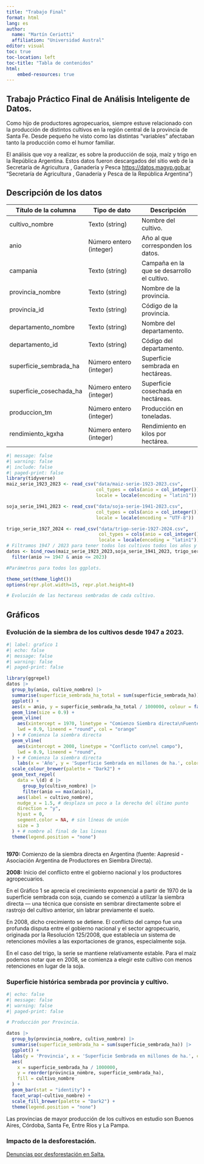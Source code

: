```yaml
---
title: "Trabajo Final"
format: html
lang: es
author:
  name: "Martín Ceriotti"
  affiliation: "Universidad Austral"
editor: visual
toc: true
toc-location: left
toc-title: "Tabla de contenidos"
html:
    embed-resources: true
---
```


## Trabajo Práctico Final de Análisis Inteligente de Datos.

Como hijo de productores agropecuarios, siempre estuve relacionado con la producción de distintos cultivos en la región central de la provincia de Santa Fe. Desde pequeño he visto como las distintas "variables" afectaban tanto la producción como el humor familiar.

El análisis que voy a realizar, es sobre la producción de soja, maíz y trigo en la República Argentina. Estos datos fueron descargados del sitio web de la Secretaría de Agricultura , Ganadería y Pesca [https://datos.magyp.gob.ar](https://datos.magyp.gob.ar/) "Secretaría de Agricultura , Ganadería y Pesca de la República Argentina")

## Descripción de los datos {#sec-descripción-de-los-datos}

| Título de la columna | Tipo de dato | Descripción |
|------------------------|------------------------|------------------------|
| cultivo_nombre  | Texto (string) | Nombre del cultivo.  |
| anio  | Número entero (integer) | Año al que corresponden los datos.  |
| campania  | Texto (string) | Campaña en la que se desarrollo el cultivo.  |
| provincia_nombre | Texto (string) | Nombre de la provincia.  |
| provincia_id  | Texto (string) | Código de la provincia.  |
| departamento_nombre  | Texto (string) | Nombre del departamento.  |
| departamento_id  | Texto (string) | Código del departamento.  |
| superficie_sembrada_ha | Número entero (integer) | Superficie sembrada en hectáreas.  |
| superficie_cosechada_ha | Número entero (integer) | Superficie cosechada en hectáreas.  |
| produccion_tm  | Número entero (integer) | Producción en toneladas.  |
| rendimiento_kgxha | Número entero (integer) | Rendimiento en kilos por hectárea.  |

```r
#| message: false
#| warning: false
#| include: false
#| paged-print: false
library(tidyverse)
maiz_serie_1923_2023 <- read_csv("data/maiz-serie-1923-2023.csv", 
                                 col_types = cols(anio = col_integer()), 
                                 locale = locale(encoding = "latin1"))

soja_serie_1941_2023 <- read_csv("data/soja-serie-1941-2023.csv", 
                                 col_types = cols(anio = col_integer()), 
                                 locale = locale(encoding = "UTF-8"))

trigo_serie_1927_2024 <- read_csv("data/trigo-serie-1927-2024.csv", 
                                  col_types = cols(anio = col_integer()), 
                                  locale = locale(encoding = "latin1"))
# Filtramos 1947 / 2023 para tener todos los cultivos todos los años y poder hacer otros análisis.
datos <- bind_rows(maiz_serie_1923_2023,soja_serie_1941_2023, trigo_serie_1927_2024) |> 
  filter(anio >= 1947 & anio <= 2023)

#Parámetros para todos los ggplots.

theme_set(theme_light())
options(repr.plot.width=15, repr.plot.height=8)

# Evolución de las hectareas sembradas de cada cultivo.

```

## Gráficos

### Evolución de la siembra de los cultivos desde 1947 a 2023.

```r
#| label: grafico 1
#| echo: false
#| message: false
#| warning: false
#| paged-print: false

library(ggrepel)
datos |>
  group_by(anio, cultivo_nombre) |>
  summarise(superficie_sembrada_ha_total = sum(superficie_sembrada_ha)) |>
  ggplot() +
  aes(x = anio, y = superficie_sembrada_ha_total / 1000000, colour = factor(cultivo_nombre)) +
  geom_line(size = 0.9) +
  geom_vline(
    aes(xintercept = 1970, linetype = "Comienzo Siembra directa\nFuente: AAPRESID"),
    lwd = 0.9, lineend = "round", col = "orange"
  ) + # Comienza la siembra directa
  geom_vline(
    aes(xintercept = 2008, linetype = "Conflicto con\nel campo"),
    lwd = 0.9, lineend = "round",
  ) + # Comienza la siembra directa
    labs(x = 'Año', y = 'Superficie Sembrada en millones de ha.', color = "Cultivos", title = "Gráfico 1: Evolución de la superficie sembrada.", subtitle = "En millones de hectáreas") +
  scale_colour_brewer(palette = "Dark2") +
  geom_text_repel(
    data = \(d) d |>
      group_by(cultivo_nombre) |>
      filter(anio == max(anio)),
    aes(label = cultivo_nombre),
    nudge_x = 1.5, # desplaza un poco a la derecha del último punto
    direction = "y",
    hjust = 0,
    segment.color = NA, # sin líneas de unión
    size = 3
  ) + # nombre al final de las lineas
  theme(legend.position = "none")



```

::: {.callout-note appearance="simple"}
**1970:** Comienzo de la siembra directa en Argentina (fuente: Aapresid - Asociación Argentina de Productores en Siembra Directa).

**2008:** Inicio del conflicto entre el gobierno nacional y los productores agropecuarios.
:::

En el Gráfico 1 se aprecia el crecimiento exponencial a partir de 1970 de la superficie sembrada con soja, cuando se comenzó a utilizar la siembra directa — una técnica que consiste en sembrar directamente sobre el rastrojo del cultivo anterior, sin labrar previamente el suelo.

En 2008, dicho crecimiento se detiene. El conflicto del campo fue una profunda disputa entre el gobierno nacional y el sector agropecuario, originada por la Resolución 125/2008, que establecía un sistema de retenciones móviles a las exportaciones de granos, especialmente soja.

En el caso del trigo, la serie se mantiene relativamente estable. Para el maíz podemos notar que en 2008, se comienza a elegir este cultivo con menos retenciones en lugar de la soja.

### Superficie histórica sembrada por provincia y cultivo.

```r
#| echo: false
#| message: false
#| warning: false
#| paged-print: false

# Producción por Provincia.

datos |>
  group_by(provincia_nombre, cultivo_nombre) |>
  summarise(superficie_sembrada_ha = sum(superficie_sembrada_ha)) |>
  ggplot() +
  labs(y = 'Provincia', x = 'Superficie Sembrada en millones de ha.', color = "Cultivos", title = "Gráfico 2: Superficie sembrada por provincia.", subtitle = "En millones de hectáreas") +
  aes(
    x = superficie_sembrada_ha / 1000000,
    y = reorder(provincia_nombre, superficie_sembrada_ha),
    fill = cultivo_nombre
  ) +
  geom_bar(stat = "identity") +
  facet_wrap(~cultivo_nombre) +
  scale_fill_brewer(palette = "Dark2") +
  theme(legend.position = "none") 
```

Las provincias de mayor producción de los cultivos en estudio son Buenos Aires, Córdoba, Santa Fe, Entre Ríos y La Pampa.

### Impacto de la desforestación.

::: {.callout-note appearance="simple"}
[Denuncias por desforestación en Salta. ](https://www.csjn.gov.ar/archivo-cij/nota-5036-La-Corte-dispuso-que-las-denuncias-sobre-nuevos-desmontes-en-Salta-deben-presentarse-ante-la-justicia-local.html)
:::